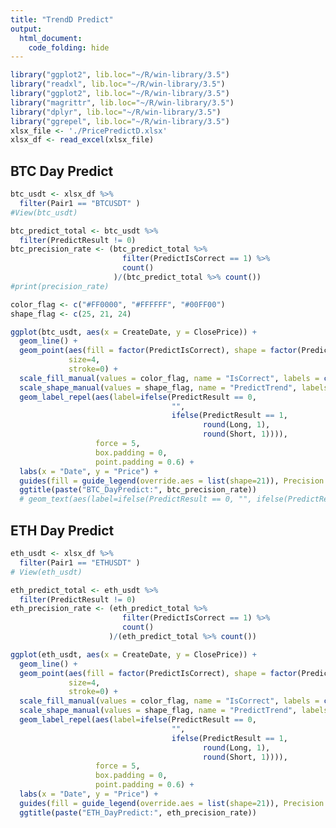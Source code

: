 ```yaml
---
title: "TrendD Predict"
output: 
  html_document:
    code_folding: hide
---
```


```r
library("ggplot2", lib.loc="~/R/win-library/3.5")
library("readxl", lib.loc="~/R/win-library/3.5")
library("ggplot2", lib.loc="~/R/win-library/3.5")
library("magrittr", lib.loc="~/R/win-library/3.5")
library("dplyr", lib.loc="~/R/win-library/3.5")
library("ggrepel", lib.loc="~/R/win-library/3.5")
xlsx_file <- './PricePredictD.xlsx'
xlsx_df <- read_excel(xlsx_file)
```

## BTC Day Predict

```r
btc_usdt <- xlsx_df %>% 
  filter(Pair1 == "BTCUSDT" )
#View(btc_usdt)

btc_predict_total <- btc_usdt %>% 
  filter(PredictResult != 0)
btc_precision_rate <- (btc_predict_total %>% 
                         filter(PredictIsCorrect == 1) %>% 
                         count()
                       )/(btc_predict_total %>% count())
#print(precision_rate)

color_flag <- c("#FF0000", "#FFFFFF", "#00FF00")
shape_flag <- c(25, 21, 24)

ggplot(btc_usdt, aes(x = CreateDate, y = ClosePrice)) +
  geom_line() +
  geom_point(aes(fill = factor(PredictIsCorrect), shape = factor(PredictResult)), 
             size=4,
             stroke=0) +
  scale_fill_manual(values = color_flag, name = "IsCorrect", labels = c('Wrong', 'Unknow', 'Correct')) +
  scale_shape_manual(values = shape_flag, name = "PredictTrend", labels = c('Down', 'Unknow', 'Up')) +
  geom_label_repel(aes(label=ifelse(PredictResult == 0, 
                                    "", 
                                    ifelse(PredictResult == 1, 
                                           round(Long, 1), 
                                           round(Short, 1)))),
                   force = 5,
                   box.padding = 0,
                   point.padding = 0.6) +
  labs(x = "Date", y = "Price") +
  guides(fill = guide_legend(override.aes = list(shape=21)), Precision = guide_legend(title = "Precision")) +
  ggtitle(paste("BTC_DayPredict:", btc_precision_rate))
  # geom_text(aes(label=ifelse(PredictResult == 0, "", ifelse(PredictResult == 1, Long, Short))), hjust=0, vjust=-2, size=3) +

```

## ETH Day Predict

```r
eth_usdt <- xlsx_df %>%
  filter(Pair1 == "ETHUSDT" )
# View(eth_usdt)

eth_predict_total <- eth_usdt %>% 
  filter(PredictResult != 0)
eth_precision_rate <- (eth_predict_total %>% 
                         filter(PredictIsCorrect == 1) %>% 
                         count()
                      )/(eth_predict_total %>% count())

ggplot(eth_usdt, aes(x = CreateDate, y = ClosePrice)) +
  geom_line() +
  geom_point(aes(fill = factor(PredictIsCorrect), shape = factor(PredictResult)), 
             size=4,
             stroke=0) +
  scale_fill_manual(values = color_flag, name = "IsCorrect", labels = c('Wrong', 'Unknow', 'Correct')) +
  scale_shape_manual(values = shape_flag, name = "PredictTrend", labels = c('Down', 'Unknow', 'Up')) +
  geom_label_repel(aes(label=ifelse(PredictResult == 0, 
                                    "", 
                                    ifelse(PredictResult == 1, 
                                           round(Long, 1), 
                                           round(Short, 1)))),
                   force = 5,
                   box.padding = 0,
                   point.padding = 0.6) +
  labs(x = "Date", y = "Price") +
  guides(fill = guide_legend(override.aes = list(shape=21)), Precision = guide_legend(title = "Precision")) +
  ggtitle(paste("ETH_DayPredict:", eth_precision_rate))
```
